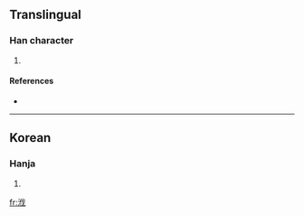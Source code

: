 ==Translingual==

===Han character===
{{Han char|rn=85|rad=水|as=06|sn=9|four=|canj=水人戈 (EOI)}}

# {{defn|Han|sort=水06}}

====References====
* {{Han ref|kx=0623.171|dj=1021.071|hdz=31609.041|uh=6D4C|ud=27980}}

----

==Korean==

===Hanja===
{{ko-hanja|hangeul=발|eumhun=|rv=bal|mr=pal|y=pal}}

# {{defn|Korean}}

[[fr:浌]]